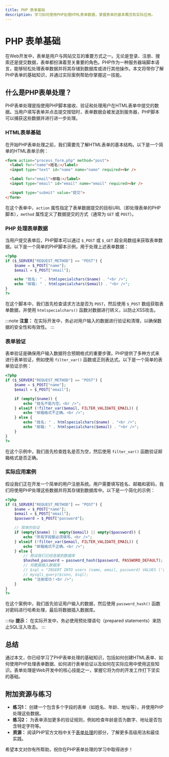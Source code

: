 ```yaml
---
title: PHP 表单基础
description: 学习如何使用PHP处理HTML表单数据，掌握表单的基本概念和实际应用。
---
```


# PHP 表单基础

在Web开发中，表单是用户与网站交互的重要方式之一。无论是登录、注册、搜索还是提交数据，表单都扮演着至关重要的角色。PHP作为一种服务器端脚本语言，能够轻松处理表单数据并将其存储到数据库或进行其他操作。本文将带你了解PHP表单的基础知识，并通过实际案例帮助你掌握这一技能。

## 什么是PHP表单处理？

PHP表单处理是指使用PHP脚本接收、验证和处理用户在HTML表单中提交的数据。当用户填写表单并点击提交按钮时，表单数据会被发送到服务器，PHP脚本可以捕获这些数据并进行进一步处理。

### HTML表单基础

在开始PHP表单处理之前，我们需要先了解HTML表单的基本结构。以下是一个简单的HTML表单示例：

```html
<form action="process_form.php" method="post">
  <label for="name">姓名:</label>
  <input type="text" id="name" name="name" required><br />

  <label for="email">邮箱:</label>
  <input type="email" id="email" name="email" required><br />

  <input type="submit" value="提交">
</form>
```

在这个表单中，`action` 属性指定了表单数据提交的目标URL（即处理表单的PHP脚本），`method` 属性定义了数据提交的方式（通常为 `GET` 或 `POST`）。

### PHP 处理表单数据

当用户提交表单后，PHP脚本可以通过 `$_POST` 或 `$_GET` 超全局数组来获取表单数据。以下是一个简单的PHP脚本示例，用于处理上述表单数据：

```php
<?php
if ($_SERVER["REQUEST_METHOD"] == "POST") {
    $name = $_POST["name"];
    $email = $_POST["email"];

    echo "姓名: " . htmlspecialchars($name) . "<br />";
    echo "邮箱: " . htmlspecialchars($email) . "<br />";
}
?>
```

在这个脚本中，我们首先检查请求方法是否为 `POST`，然后使用 `$_POST` 数组获取表单数据，并使用 `htmlspecialchars()` 函数对数据进行转义，以防止XSS攻击。

:::note
**注意：** 在实际开发中，务必对用户输入的数据进行验证和清理，以确保数据的安全性和有效性。
:::

### 表单验证

表单验证是确保用户输入数据符合预期格式的重要步骤。PHP提供了多种方式来进行表单验证，例如使用 `filter_var()` 函数或正则表达式。以下是一个简单的表单验证示例：

```php
<?php
if ($_SERVER["REQUEST_METHOD"] == "POST") {
    $name = $_POST["name"];
    $email = $_POST["email"];

    if (empty($name)) {
        echo "姓名不能为空。<br />";
    } elseif (!filter_var($email, FILTER_VALIDATE_EMAIL)) {
        echo "邮箱格式不正确。<br />";
    } else {
        echo "姓名: " . htmlspecialchars($name) . "<br />";
        echo "邮箱: " . htmlspecialchars($email) . "<br />";
    }
}
?>
```

在这个示例中，我们首先检查姓名是否为空，然后使用 `filter_var()` 函数验证邮箱格式是否正确。

### 实际应用案例

假设我们正在开发一个简单的用户注册系统。用户需要填写姓名、邮箱和密码，我们将使用PHP处理这些数据并将其存储到数据库中。以下是一个简化的示例：

```php
<?php
if ($_SERVER["REQUEST_METHOD"] == "POST") {
    $name = $_POST["name"];
    $email = $_POST["email"];
    $password = $_POST["password"];

    // 简单的验证
    if (empty($name) || empty($email) || empty($password)) {
        echo "所有字段都必须填写。<br />";
    } elseif (!filter_var($email, FILTER_VALIDATE_EMAIL)) {
        echo "邮箱格式不正确。<br />";
    } else {
        // 假设我们已经连接到数据库
        $hashed_password = password_hash($password, PASSWORD_DEFAULT);
        // 将数据插入数据库
        // $sql = "INSERT INTO users (name, email, password) VALUES ('$name', '$email', '$hashed_password')";
        // mysqli_query($conn, $sql);
        echo "注册成功！<br />";
    }
}
?>
```

在这个案例中，我们首先验证用户输入的数据，然后使用 `password_hash()` 函数对密码进行哈希处理，最后将数据插入数据库。

:::tip
**提示：** 在实际开发中，务必使用预处理语句（prepared statements）来防止SQL注入攻击。
:::

## 总结

通过本文，你已经学习了PHP表单处理的基础知识，包括如何创建HTML表单、如何使用PHP处理表单数据、如何进行表单验证以及如何在实际应用中使用这些知识。表单处理是Web开发中的核心技能之一，掌握它将为你的开发工作打下坚实的基础。

## 附加资源与练习

- **练习1：** 创建一个包含多个字段的表单（如姓名、年龄、地址等），并使用PHP处理这些数据。
- **练习2：** 为表单添加更多的验证规则，例如检查年龄是否为数字、地址是否包含特定字符等。
- **资源：** 阅读PHP官方文档中关于[表单处理](https://www.php.net/manual/en/tutorial.forms.php)的部分，了解更多高级用法和最佳实践。

希望本文对你有所帮助，祝你在PHP表单处理的学习中取得进步！